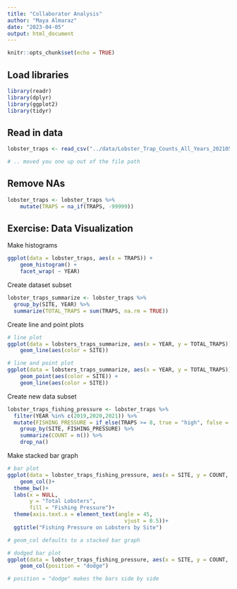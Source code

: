 ```yaml
---
title: "Collaborator Analysis"
author: "Maya Almaraz"
date: "2023-04-05"
output: html_document
---
```


```r
knitr::opts_chunk$set(echo = TRUE)
```

## Load libraries

```r

library(readr)
library(dplyr)
library(ggplot2)
library(tidyr)

```

## Read in data

```r

lobster_traps <- read_csv("../data/Lobster_Trap_Counts_All_Years_20210519.csv")

# .. moved you one up out of the file path

```

## Remove NAs

```r

lobster_traps <- lobster_traps %>% 
    mutate(TRAPS = na_if(TRAPS, -99999))

```


## Exercise: Data Visualization

Make histograms
```r

ggplot(data = lobster_traps, aes(x = TRAPS)) +
    geom_histogram() +
    facet_wrap( ~ YEAR)

```

Create dataset subset
```r

lobster_traps_summarize <- lobster_traps %>% 
  group_by(SITE, YEAR) %>% 
  summarize(TOTAL_TRAPS = sum(TRAPS, na.rm = TRUE))

```

Create line and point plots

```r

# line plot
ggplot(data = lobsters_traps_summarize, aes(x = YEAR, y = TOTAL_TRAPS)) +
    geom_line(aes(color = SITE))

# line and point plot
ggplot(data = lobsters_traps_summarize, aes(x = YEAR, y = TOTAL_TRAPS)) +
    geom_point(aes(color = SITE)) +
    geom_line(aes(color = SITE))

```

Create new data subset

```r

lobster_traps_fishing_pressure <- lobster_traps %>% 
  filter(YEAR %in% c(2019,2020,2021)) %>% 
  mutate(FISHING_PRESSURE = if_else(TRAPS >= 8, true = "high", false = "low")) %>%
    group_by(SITE, FISHING_PRESSURE) %>%
    summarize(COUNT = n()) %>%
    drop_na()

```

Make stacked bar graph
```r

# bar plot
ggplot(data = lobster_traps_fishing_pressure, aes(x = SITE, y = COUNT, fill = FISHING_PRESSURE)) +
    geom_col()+
  theme_bw()+
  labs(x = NULL,
       y = "Total Lobsters",
       fill = "Fishing Pressure")+
  theme(axis.text.x = element_text(angle = 45,
                                     vjust = 0.5))+
  ggtitle("Fishing Pressure on Lobsters by Site")

# geom_col defaults to a stacked bar graph

# dodged bar plot
ggplot(data = lobster_traps_fishing_pressure, aes(x = SITE, y = COUNT, fill = FISHING_PRESSURE)) +
    geom_col(position = "dodge")

# position = "dodge" makes the bars side by side

```


